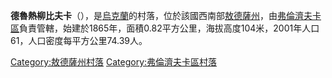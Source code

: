 {{coord|47|16|18|N|29|54|58|E|scale:30000|display=title}}

'''德魯熱柳比夫卡'''（{{lang-uk|Дружелюбівка}}），是[[烏克蘭|烏克蘭]]的村落，位於該國西南部[[敖德薩州|敖德薩州]]，由[[弗倫濟夫卡區|弗倫濟夫卡區]]負責管轄，始建於1865年，面積0.82平方公里，海拔高度104米，2001年人口61，人口密度每平方公里74.39人。

{{DEFAULTSORT:Дружелюбівка}}
[[Category:敖德薩州村落|Category:敖德薩州村落]]
[[Category:弗倫濟夫卡區村落|Category:弗倫濟夫卡區村落]]


{{Odessa-geo-stub}}